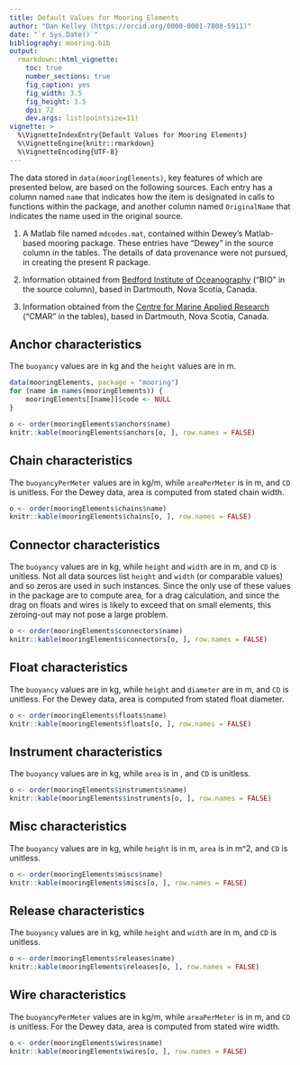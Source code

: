 ```yaml
---
title: Default Values for Mooring Elements
author: "Dan Kelley (https://orcid.org/0000-0001-7808-5911)"
date: "`r Sys.Date()`"
bibliography: mooring.bib
output:
  rmarkdown::html_vignette:
    toc: true
    number_sections: true
    fig_caption: yes
    fig_width: 3.5
    fig_height: 3.5
    dpi: 72
    dev.args: list(pointsize=11)
vignette: >
  %\VignetteIndexEntry{Default Values for Mooring Elements}
  %\VignetteEngine{knitr::rmarkdown}
  %\VignetteEncoding{UTF-8}
---
```


The data stored in `data(mooringElements)`, key features of which are presented
below, are based on the following sources.  Each entry has a column named
`name` that indicates how the item is designated in calls to functions within
the package, and another column named `OriginalName` that indicates the name
used in the original source.

1. A Matlab file named `mdcodes.mat`, contained within Dewey's Matlab-based
   mooring package. These entries have "Dewey" in the source column in the
   tables. The details of data provenance were not pursued, in creating the
   present R package.

2. Information obtained from [Bedford Institute of
   Oceanography](https://www.bio.gc.ca/index-en.php) ("BIO" in the source
   column), based in Dartmouth, Nova Scotia, Canada.
3. Information obtained from the [Centre for Marine Applied
   Research](https://cmar.ca) ("CMAR" in the tables), based in Dartmouth, Nova
   Scotia, Canada.

## Anchor characteristics

The `buoyancy` values are in kg and the `height` values are in m.

```r
data(mooringElements, package = "mooring")
for (name in names(mooringElements)) {
    mooringElements[[name]]$code <- NULL
}
```
```r
o <- order(mooringElements$anchors$name)
knitr::kable(mooringElements$anchors[o, ], row.names = FALSE)
```

## Chain characteristics

The `buoyancyPerMeter` values are in kg/m, while `areaPerMeter` is in m, and
`CD` is unitless.  For the Dewey data, area is computed from stated chain
width.

```r
o <- order(mooringElements$chains$name)
knitr::kable(mooringElements$chains[o, ], row.names = FALSE)
```


## Connector characteristics

The `buoyancy` values are in kg, while `height` and `width` are in m, and `CD`
is unitless.  Not all data sources list `height` and `width` (or comparable
values) and so zeros are used in such instances.  Since the only use of these
values in the package are to compute area, for a drag calculation, and since
the drag on floats and wires is likely to exceed that on small elements, this
zeroing-out may not pose a large problem.

```r
o <- order(mooringElements$connectors$name)
knitr::kable(mooringElements$connectors[o, ], row.names = FALSE)
```


## Float characteristics

The `buoyancy` values are in kg, while `height` and `diameter` are in m, and
`CD` is unitless.  For the Dewey data, area is computed from stated float
diameter.

```r
o <- order(mooringElements$floats$name)
knitr::kable(mooringElements$floats[o, ], row.names = FALSE)
```


## Instrument characteristics

The `buoyancy` values are in kg, while `area` is in \eqn{m^2}{m^2}, and `CD` is
unitless.

```r
o <- order(mooringElements$instruments$name)
knitr::kable(mooringElements$instruments[o, ], row.names = FALSE)
```

## Misc characteristics

The `buoyancy` values are in kg, while `height` is in m, `area` is in m^2, and
`CD` is unitless.

```r
o <- order(mooringElements$miscs$name)
knitr::kable(mooringElements$miscs[o, ], row.names = FALSE)
```


## Release characteristics

The `buoyancy` values are in kg, while `height` and `width` are in m, and `CD`
is unitless.

```r
o <- order(mooringElements$releases$name)
knitr::kable(mooringElements$releases[o, ], row.names = FALSE)
```

## Wire characteristics

The `buoyancyPerMeter` values are in kg/m, while `areaPerMeter` is in m, and
`CD` is unitless.  For the Dewey data, area is computed from stated wire width.

```r
o <- order(mooringElements$wires$name)
knitr::kable(mooringElements$wires[o, ], row.names = FALSE)
```

